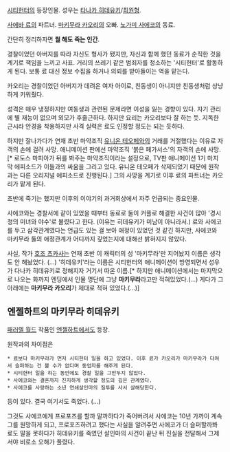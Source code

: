 [[시티헌터]]의 등장인물. 성우는 [[타나카 히데유키]]/[[최원형]].

[[사에바 료]]의 파트너. 
[[마키무라 카오리]]의 오빠.
[[노가미 사에코]]의 동료.

간단히 정리하자면 '''뭘 해도 죽는 인간'''.

경찰이었던 아버지를 따라 자신도 형사가 됐지만, 자신과 함께 했던 동료가 순직한 것을 계기로 책임을 느끼고 사표. 거리의 쓰레기 같은 범죄자를 청소하는 '시티헌터'로 활동하게 된다. 보통 료 대신 정보 수집을 하거나 의뢰를 받아들이는 역을 맡는다.

카오리는 경찰이었던 아버지가 데려온 여자 아이로, 친동생이 아니지만 친동생처럼 상냥하게 키워줬다.

성격은 매우 냉정하지만 여동생과 관련된 문제라면 이성을 잃는 경향이 있다. 자기 관리에 별 재능이 없으며 외모가 후줄근하다. 하지만 요리는 카오리보다 잘 하는 듯. 지독한 근시라 안경을 착용하지만 사격 실력은 료도 인정할 정도는 되는 듯하다.

하지만 잘나가다가 연재 초반 마약조직 [[유니온 테오페]]와의 거래를 거절했다는 이유로 자객의 손에 걸려 사망. 애니메이션 판에선 마약조직 '붉은 페가서스'의 자객의 손에 사망.[* 로도스 마피아가 뒤를 봐주는 마약조직이라는 설정으로, TV판 애니메이션 1기 마지막 에피소드가 이들과의 싸움을 그리고 있다. 유니온 테오페가 삭제되었기 때문에 원작과는 다른 오리지널 에피소드로 진행된다.] 그의 사망을 계기로 이후 료의 파트너는 카오리가 맡게 된다.

초반에 죽기는 했지만 이후의 이야기의 과거회상에서 자주 언급되는 중요인물.

사에코와는 경찰서에 같이 있었을 때부터 동료로 둘이 커플로 해결한 사건이 많아 '경시청의 미녀와 야수'로 불렸다고 한다. (이유는 히데유키가 미남이 아니라서.) 료와 사에코를 두고 삼각관계였다는 언급도 있는 걸 보아 애정이 있었던 것 같긴 하지만, 사에코와 마키무라 둘의 애정관계가 어디까지 깊었는지에 대해선 밝혀지지 않았다.

사실, 작가 [[호조 츠카사]]는 연재 초반 이 캐릭터의 성 '마키무라'만 지어놨지 이름은 생각도 안 해놨었다. (...) '히데유키'라는 이름은 시티헌터의 애니메이션이 방영되면서 성우가 다나카 히데유키로 정해지자 거기서 따온 이름.[* 하지만 애니메이션에서는 마지막으로 나오는 화까지 엔딩에서 인물 명단에 그냥 '''마키무라'''라고만 적혀있었다.(...) 게다가 그 아래에는 '''마키무라 카오리'''가 제대로 적혀 있었다.(...)]

== 엔젤하트의 마키무라 히데유키 ==
[[패러렐 월드]] 작품인 [[엔젤하트]]에서도 등장.

원작과의 차이점은

 * 료보다 마키무라가 먼저 시티헌터 일을 하고 있었다. 이후 료가 카오리가 마키무라가 다쳐서 슬퍼하는 건 볼 수가 없다며 동업자를 해주게 된다. 
 * 시티헌터 일을 하는 동안에도 경찰 일을 그만두지 않았다.
 * 사에코와는 결혼까지 진지하게 생각할 정도의 깊은 관계였다.
 * 사에코를 사랑하는 소년 연쇄살인마의 질투를 사서 살해당한다.

등이 있다. 결국 여기서도 죽었다. (...)

그것도 사에코에게 프로포즈를 할까 말까하다가 죽어버려서 사에코는 10년 가까이 계속 그를 원망하게 되고, 프로포즈하려고 했다는 사실을 알려주면 사에코가 더 슬퍼할까봐 료도 말을 못하다가 히데유키를 죽였던 살인마의 사건이 끝난 뒤 진실을 전달해서 그제서야 비로소 오해가 풀렸다.
